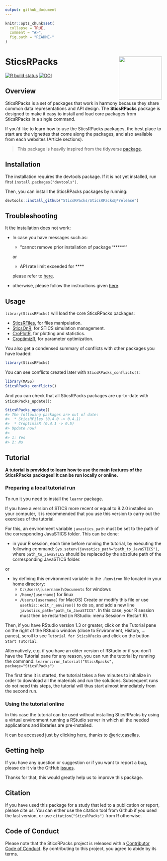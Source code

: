 ```yaml
---
output: github_document
---
```

<!-- README.md is generated from README.Rmd. Please edit that file -->

```r
knitr::opts_chunk$set(
  collapse = TRUE,
  comment = "#>",
  fig.path = "README-"
)
```

# SticsRPacks <a href='https://sticsrpacks.github.io/SticsRPacks/'><img src='man/figures/logo.png' align="right" height="138.5" /></a>

<!-- badges: start -->
[![R build status](https://github.com/SticsRPacks/SticsRPacks/workflows/check-standard.yaml/badge.svg?branch=main)](https://github.com/SticsRPacks/SticsRPacks/actions)
[![DOI](https://zenodo.org/badge/223148621.svg)](https://zenodo.org/badge/latestdoi/223148621)
<!-- badges: end -->

## Overview

SticsRPacks is a set of packages that work in harmony because they share common data representations and API design. The __SticsRPacks__ package is designed to make it easy to install and load core packages from SticsRPacks in a single command.

If you'd like to learn how to use the SticsRPacks packages, the best place to start are the vignettes that come along the packages, and also available from each websites (Article sections).

> This package is heavily inspired from the tidyverse [package](https://github.com/tidyverse/tidyverse).

## Installation

The installation requires the devtools package. 
If it is not yet installed, run first `install.packages("devtools")`.

Then, you can install the SticsRPacks packages by running:
```r
devtools::install_github("SticsRPacks/SticsRPacks@*release")
```

## Troubleshooting

It the installation does not work:

 * In case you have messages such as:
 
    - "cannot remove prior installation of package ‘*****’"
    
    or
    - API rate limit exceeded for ****
   
   please refer to [here](https://github.com/SticsRPacks/documentation/blob/master/github_install.md).

 * otherwise, please follow the instructions given [here](https://github.com/SticsRPacks/SticsRPacks/issues/1#event-2864068985).


## Usage

`library(SticsRPacks)` will load the core SticsRPacks packages: 

* [SticsRFiles](https://github.com/SticsRPacks/SticsRFiles), for files manipulation.  
* [SticsOnR](https://github.com/SticsRPacks/SticsOnR), for STICS simulation management.  
* [CroPlotR](https://github.com/SticsRPacks/CroPlotR), for plotting and statistics.  
* [CroptimizR](https://github.com/SticsRPacks/CroptimizR), for parameter optimization.  

You also get a condensed summary of conflicts with other packages you have loaded:

```r
library(SticsRPacks)
```

You can see conflicts created later with `SticsRPacks_conflicts()`:

```r
library(MASS)
SticsRPacks_conflicts()
```

And you can check that all SticsRPacks packages are up-to-date with `SticsRPacks_update()`:

```r
SticsRPacks_update()
#> The following packages are out of date:
#>  * SticsRFiles (0.4.0 -> 0.4.1)
#>  * CroptimizR (0.4.1 -> 0.5)
#> Update now?
#>
#> 1: Yes
#> 2: No
```


## Tutorial

**A tutorial is provided to learn how to use the main features of the SticsRPacks packages! It can be run locally or online.**

### Preparing a local tutorial run
To run it you need to install the `learnr` package.

If you have a version of STICS more recent or equal to 9.2.0 installed on your computer, it is recommended that you use this version to carry out the exercises of the tutorial. 

For this, an environment variable `javastics_path` must be set to the path of the corresponding JavaSTICS folder.
This can be done:

* in your R session, each time before running the tutorial, by executing the following command:  `Sys.setenv(javastics_path="path_to_JavaSTICS")`, where `path_to_JavaSTICS` should be replaced by the absolute path of the corresponding JavaSTICS folder.

or 

* by defining this environment variable in the `.Renviron` file located in your home directory:
  * `C:\Users\[username]\Documents` for windows
  * `/home/[username]` for linux
  * `/Users/[username]` for MacOS)
Create or modify this file or use `usethis::edit_r_environ()` to do so, and add a new line `javastics_path="path_to_JavaSTICS"`. In this case, your R session must then be restarted (in RStudio: menu Session-> Restart R).

Then, if you have RStudio version 1.3 or greater, click on the Tutorial pane on the right of the RStudio window (close to Environment, History, ... panes), scroll to see `Tutorial for SticsRPacks` and click on the button `Start Tutorial`.

Alternatively, e.g. if you have an older version of RStudio or if you don't have the Tutorial pane for any reason, you can run the tutorial by running the command:
`learnr::run_tutorial("SticsRpacks", package="SticsRPacks")`

The first time it is started, the tutorial takes a few minutes to initialize in order to download all the materials and run the solutions. Subsequent runs do not need this steps, the tutorial will thus start almost immediately from the second run.

### Using the tutorial online
In this case the tutorial can be used without installing SticsRPacks by using a virtual environment running a RStudio server in which all the needed applications and libraries are pre-installed.

It can be accessed just by clicking [here](https://mybinder.org/v2/git/https%3A%2F%2Fforge.inrae.fr%2Fstics-formation%2Fsticsrpacks-binder.git/v0.9.0?urlpath=rstudio), thanks to [@eric.casellas](https://forge.inrae.fr/eric.casellas).

## Getting help

If you have any question or suggestion or if you want to report a bug, please do it via the GitHub [issues](https://github.com/SticsRPacks/SticsRPacks/issues).

Thanks for that, this would greatly help us to improve this package.

## Citation

If you have used this package for a study that led to a publication or
report, please cite us. You can either use the citation tool from Github if you used the last version, or use `citation("SticsRPacks")` from R otherwise.

## Code of Conduct

Please note that the SticsRPacks project is released with a [Contributor Code of Conduct](https://github.com/SticsRPacks/.github/blob/master/CODE_OF_CONDUCT.md). 
By contributing to this project, you agree to abide by its terms.
